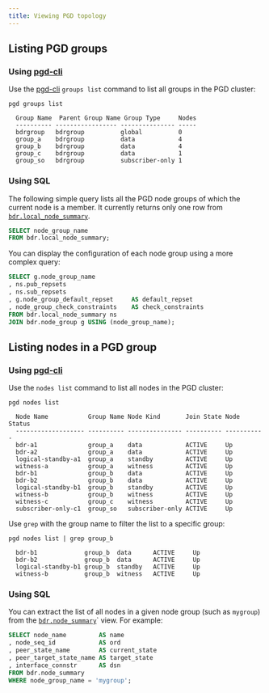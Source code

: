 ```yaml
---
title: Viewing PGD topology
---
```



## Listing PGD groups

### Using [pgd-cli](../cli)

Use the [pgd-cli](../cli) `groups list` command to list all groups in the PGD cluster:

```shell
pgd groups list
```
```console
  Group Name  Parent Group Name Group Type     Nodes          
  ---------- ----------------- --------------- -----
  bdrgroup   bdrgroup          global          0
  group_a    bdrgroup          data            4
  group_b    bdrgroup          data            4    
  group_c    bdrgroup          data            1
  group_so   bdrgroup          subscriber-only 1
```

### Using SQL

The following simple query lists all the PGD node groups of which the current
node is a member. It currently returns only one row from
[`bdr.local_node_summary`](/pgd/latest/reference/catalogs-visible#bdrlocal_node_summary).

```sql
SELECT node_group_name
FROM bdr.local_node_summary;
```

You can display the configuration of each node group using a more
complex query:

```sql
SELECT g.node_group_name
, ns.pub_repsets
, ns.sub_repsets
, g.node_group_default_repset     AS default_repset
, node_group_check_constraints    AS check_constraints
FROM bdr.local_node_summary ns
JOIN bdr.node_group g USING (node_group_name);
```

## Listing nodes in a PGD group

### Using [pgd-cli](../cli)

Use the `nodes list` command to list all nodes in the PGD cluster:

```shell
pgd nodes list
```
```console
  Node Name           Group Name Node Kind       Join State Node Status
  ------------------- ---------- --------------- ---------- -----------          
  bdr-a1              group_a    data            ACTIVE     Up
  bdr-a2              group_a    data            ACTIVE     Up     
  logical-standby-a1  group_a    standby         ACTIVE     Up
  witness-a           group_a    witness         ACTIVE     Up
  bdr-b1              group_b    data            ACTIVE     Up
  bdr-b2              group_b    data            ACTIVE     Up
  logical-standby-b1  group_b    standby         ACTIVE     Up
  witness-b           group_b    witness         ACTIVE     Up
  witness-c           group_c    witness         ACTIVE     Up
  subscriber-only-c1  group_so   subscriber-only ACTIVE     Up 
```

Use `grep` with the group name to filter the list to a specific group:

```shell
pgd nodes list | grep group_b
```
```console
  bdr-b1             group_b  data      ACTIVE     Up        
  bdr-b2             group_b  data      ACTIVE     Up    
  logical-standby-b1 group_b  standby   ACTIVE     Up   
  witness-b          group_b  witness   ACTIVE     Up  
```

### Using SQL

You can extract the list of all nodes in a given node group (such as `mygroup`)
from the [`bdr.node_summary`](/pgd/latest/reference/catalogs-visible#bdrnode_summary)` view. For example:

```sql
SELECT node_name         AS name
, node_seq_id            AS ord
, peer_state_name        AS current_state
, peer_target_state_name AS target_state
, interface_connstr      AS dsn
FROM bdr.node_summary
WHERE node_group_name = 'mygroup';
```
